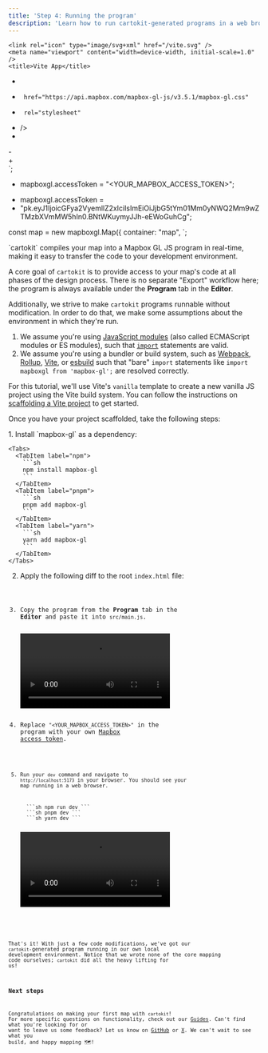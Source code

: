 ```yaml
---
title: 'Step 4: Running the program'
description: 'Learn how to run cartokit-generated programs in a web browser.'
---
```




    <link rel="icon" type="image/svg+xml" href="/vite.svg" />
    <meta name="viewport" content="width=device-width, initial-scale=1.0" />
    <title>Vite App</title>
+    <link
+      href="https://api.mapbox.com/mapbox-gl-js/v3.5.1/mapbox-gl.css"
+      rel="stylesheet"
+    />
+    <style>
+      body {
+        margin: 0;
+        padding: 0;
+      }
+
+      #map {
+        position: absolute;
+        top: 0;
+        bottom: 0;
+        width: 100%;
+      }
+    </style>
  </head>
  <body>
-    <div id="app"></div>
+    <div id="map"></div>
    <script type="module" src="/main.js"></script>
  </body>
</html>
`;

 
- mapboxgl.accessToken = "<YOUR_MAPBOX_ACCESS_TOKEN>";
+ mapboxgl.accessToken =
+   "pk.eyJ1IjoicGFya2VyemllZ2xlciIsImEiOiJjbG5tYm01Mm0yNWQ2Mm9wZTMzbXVmMW5hIn0.BNtWKuymyJJh-eEWoGuhCg";
 
 const map = new mapboxgl.Map({
   container: "map",
`;

<p class="text-xl tracking-wide text-gray-700 dark:text-gray-200">
  `cartokit` compiles your map into a Mapbox GL JS program in real-time, making
  it easy to transfer the code to your development environment.
</p>

A core goal of `cartokit` is to provide access to your map's code at all phases of the design process. There is no separate "Export" workflow here; the program is always available under the **Program** tab in the **Editor**.

Additionally, we strive to make `cartokit` programs runnable without modification. In order to do that, we make some assumptions about the environment in which they're run.

1. We assume you're using [JavaScript modules](https://developer.mozilla.org/en-US/docs/Web/JavaScript/Guide/Modules) (also called ECMAScript modules or ES modules), such that [`import`](https://developer.mozilla.org/en-US/docs/Web/JavaScript/Reference/Statements/import) statements are valid.
2. We assume you're using a bundler or build system, such as [Webpack](https://webpack.js.org/), [Rollup](https://rollupjs.org/), [Vite](https://vitejs.dev/), or [esbuild](https://esbuild.github.io/) such that "bare" `import` statements like `import mapboxgl from 'mapbox-gl';` are resolved correctly.

For this tutorial, we'll use Vite's `vanilla` template to create a new vanilla JS project using the Vite build system. You can follow the instructions on [scaffolding a Vite project](https://vitejs.dev/guide/#scaffolding-your-first-vite-project) to get started.

Once you have your project scaffolded, take the following steps:

<Steps>
1. Install `mapbox-gl` as a dependency:

    <Tabs>
      <TabItem label="npm">
        ```sh
        npm install mapbox-gl
        ```
      </TabItem>
      <TabItem label="pnpm">
        ```sh
        pnpm add mapbox-gl
        ```
      </TabItem>
      <TabItem label="yarn">
        ```sh
        yarn add mapbox-gl
        ```
      </TabItem>
    </Tabs>

2.  Apply the following diff to the root `index.html` file:

    <Code code={diff} lang="html" title="index.html" useDiffSyntax />

3.  Copy the program from the **Program** tab in the **Editor** and paste it into `src/main.js`.

    <Video src="/copy-program.mp4" />

4.  Replace `"<YOUR_MAPBOX_ACCESS_TOKEN>"` in the program with your own [Mapbox access token](https://docs.mapbox.com/help/getting-started/access-tokens/).

    <Code
      code={mapboxAccessTokenDiff}
      lang="javascript"
      title="src/main.js"
      useDiffSyntax
    />

5.  Run your `dev` command and navigate to `http://localhost:5173` in your browser. You should see your map running in a web browser.

    <Tabs>
      <TabItem label="npm">```sh npm run dev ```</TabItem>
      <TabItem label="pnpm">```sh pnpm dev ```</TabItem>
      <TabItem label="yarn">```sh yarn dev ```</TabItem>
    </Tabs>

    <Video src="/run-dev.mp4" />

</Steps>

That's it! With just a few code modifications, we've got our `cartokit`-generated program running in our own local development environment. Notice that we wrote none of the core mapping code ourselves; `cartokit` did all the heavy lifting for us!

### Next steps

Congratulations on making your first map with `cartokit`! For more specific questions on functionality, check out our [Guides](/docs/guides). Can't find what you're looking for or want to leave us some feedback? Let us know on [GitHub](https://github.com/parkerziegler/cartokit/issues) or [X](https://x.com/parker_ziegler). We can't wait to see what you build, and happy mapping 🗺!
